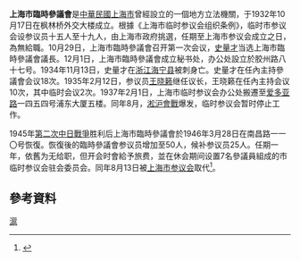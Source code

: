 '''上海市臨時參議會'''是[[中華民國|中華民國]][[上海市_(中華民國)|上海市]]曾經設立的一個地方立法機關，于1932年10月17日在枫林桥外交大楼成立。根據《上海市临时参议会组织条例》，临时市参议会设参议员十五人至十九人，由上海市政府挑選，任期至上海市参议会成立之日，為無給職。10月29日，上海市臨時參議會召开第一次会议，[[史量才|史量才]]当选上海市臨時參議會議長。12月1日，上海市臨時參議會成立秘书处，办公处設立於胶州路八十七号。1934年11月13日，史量才在[[浙江|浙江]][[海宁县|海宁县]]被刺身亡。史量才在任內主持參議會会议18次。1935年2月12日，参议员[[王晓籁|王晓籁]]继任议长，王晓籁在任內主持会议10次，其中临时会议2次。1937年2月1日，上海市临时参议会办公处搬遷至[[爱多亚路|爱多亚路]]一四五四号浦东大厦五楼。同年8月，[[淞沪會戰|淞沪會戰]]爆发，临时参议会暂时停止工作。

1945年[[第二次中日戰爭|第二次中日戰爭]]胜利后上海市臨時參議會於1946年3月28日在南昌路一一〇号恢復。恢復後的臨時參議會参议员增加至50人，候补参议员25人。任期一年，依舊为无给职，但开会时會給予旅费，並在休会期间设置7名參議員組成的市临时参议会驻会委员会。同年8月13日被[[上海市参议会|上海市参议会]]取代<ref>{{cite news |title=南京国民政府时期的上海市临时参议会管窥 |url=http://www.rd.gd.cn/pub/gdrdjc/gjsy/hwhy/201712/P020171229543431076188.pdf |publisher=長春大學學報 }}{{Dead link}}</ref>。

== 參考資料 ==
{{Reflist|2}}

[[Category:國民政府時期省級民意機構|滬]]